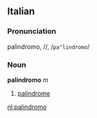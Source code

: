 ==Italian==
===Pronunciation===
palìndromo, /{{IPAchar|paˈlindromo}}/, /<tt>pa"lindromo</tt>/
===Noun===
'''palindromo''' ''m''

# [[palindrome]]

[[nl:palindromo]]
